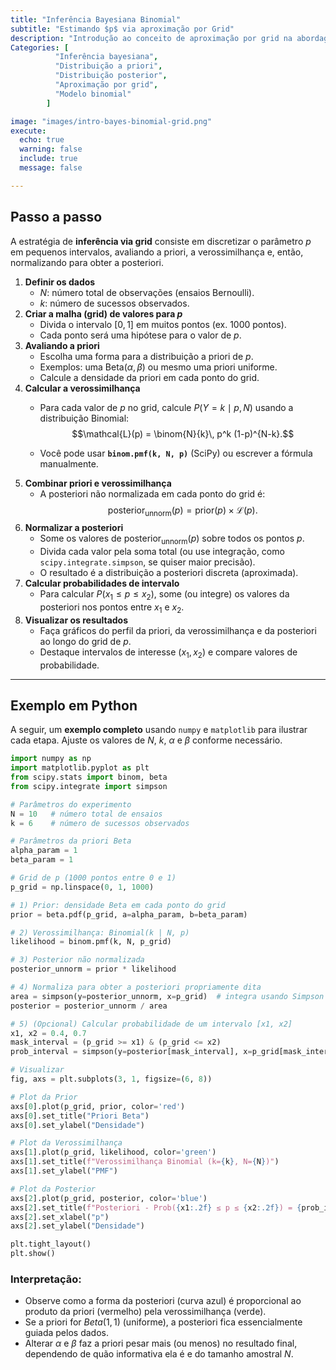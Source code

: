 ```yaml
---
title: "Inferência Bayesiana Binomial"  
subtitle: "Estimando $p$ via aproximação por Grid"  
description: "Introdução ao conceito de aproximação por grid na abordagem bayesiana."
Categories: [
          "Inferência bayesiana",
          "Distribuição a priori",
          "Distribuição posterior",
          "Aproximação por grid",
          "Modelo binomial"
        ]

image: "images/intro-bayes-binomial-grid.png"  
execute:  
  echo: true  
  warning: false  
  include: true  
  message: false  

---
```


## Passo a passo

A estratégia de **inferência via grid** consiste em discretizar o parâmetro $p$ em pequenos intervalos, avaliando a priori, a verossimilhança e, então, normalizando para obter a posteriori.

1. **Definir os dados**  
   - $N$: número total de observações (ensaios Bernoulli).  
   - $k$: número de sucessos observados.

2. **Criar a malha (grid) de valores para $p$**  
   - Divida o intervalo $[0, 1]$ em muitos pontos (ex. 1000 pontos).  
   - Cada ponto será uma hipótese para o valor de $p$.

3. **Avaliando a priori**  
   - Escolha uma forma para a distribuição a priori de $p$.  
   - Exemplos: uma Beta($\alpha, \beta$) ou mesmo uma priori uniforme.  
   - Calcule a densidade da priori em cada ponto do grid.

4. **Calcular a verossimilhança**  
   - Para cada valor de $p$ no grid, calcule $P(Y = k \mid p, N)$ usando a distribuição Binomial:  
     $$\mathcal{L}(p) = \binom{N}{k}\, p^k (1-p)^{N-k}.$$

   - Você pode usar **`binom.pmf(k, N, p)`** (SciPy) ou escrever a fórmula manualmente.

5. **Combinar priori e verossimilhança**  
   - A posteriori não normalizada em cada ponto do grid é:  
     $$\text{posterior}_{\text{unnorm}}(p) = \text{prior}(p) \times \mathcal{L}(p).$$


6. **Normalizar a posteriori**  
   - Some os valores de $\text{posterior}_{\text{unnorm}}(p)$ sobre todos os pontos $p$.  
   - Divida cada valor pela soma total (ou use integração, como `scipy.integrate.simpson`, se quiser maior precisão).  
   - O resultado é a distribuição a posteriori discreta (aproximada).

7. **Calcular probabilidades de intervalo**  
   - Para calcular $P(x_1 \leq p \leq x_2)$, some (ou integre) os valores da posteriori nos pontos entre $x_1$ e $x_2$.

8. **Visualizar os resultados**  
   - Faça gráficos do perfil da priori, da verossimilhança e da posteriori ao longo do grid de $p$.  
   - Destaque intervalos de interesse ($x_1, x_2$) e compare valores de probabilidade.

---

## Exemplo em Python

A seguir, um **exemplo completo** usando `numpy` e `matplotlib` para ilustrar cada etapa. Ajuste os valores de $N$, $k$, $\alpha$ e $\beta$ conforme necessário.

```python
import numpy as np
import matplotlib.pyplot as plt
from scipy.stats import binom, beta
from scipy.integrate import simpson

# Parâmetros do experimento
N = 10   # número total de ensaios
k = 6    # número de sucessos observados

# Parâmetros da priori Beta
alpha_param = 1
beta_param = 1

# Grid de p (1000 pontos entre 0 e 1)
p_grid = np.linspace(0, 1, 1000)

# 1) Prior: densidade Beta em cada ponto do grid
prior = beta.pdf(p_grid, a=alpha_param, b=beta_param)

# 2) Verossimilhança: Binomial(k | N, p)
likelihood = binom.pmf(k, N, p_grid)

# 3) Posterior não normalizada
posterior_unnorm = prior * likelihood

# 4) Normaliza para obter a posteriori propriamente dita
area = simpson(y=posterior_unnorm, x=p_grid)  # integra usando Simpson
posterior = posterior_unnorm / area

# 5) (Opcional) Calcular probabilidade de um intervalo [x1, x2]
x1, x2 = 0.4, 0.7
mask_interval = (p_grid >= x1) & (p_grid <= x2)
prob_interval = simpson(y=posterior[mask_interval], x=p_grid[mask_interval])

# Visualizar
fig, axs = plt.subplots(3, 1, figsize=(6, 8))

# Plot da Prior
axs[0].plot(p_grid, prior, color='red')
axs[0].set_title("Priori Beta")
axs[0].set_ylabel("Densidade")

# Plot da Verossimilhança
axs[1].plot(p_grid, likelihood, color='green')
axs[1].set_title(f"Verossimilhança Binomial (k={k}, N={N})")
axs[1].set_ylabel("PMF")

# Plot da Posterior
axs[2].plot(p_grid, posterior, color='blue')
axs[2].set_title(f"Posteriori - Prob({x1:.2f} ≤ p ≤ {x2:.2f}) = {prob_interval:.3f}")
axs[2].set_xlabel("p")
axs[2].set_ylabel("Densidade")

plt.tight_layout()
plt.show()

```

### Interpretação:

- Observe como a forma da posteriori (curva azul) é proporcional ao produto da priori (vermelho) pela verossimilhança (verde).
- Se a priori for $Beta(1,1)$ (uniforme), a posteriori fica essencialmente guiada pelos dados.
- Alterar $\alpha$ e $\beta$ faz a priori pesar mais (ou menos) no resultado final, dependendo de quão informativa ela é e do tamanho amostral $N$.

